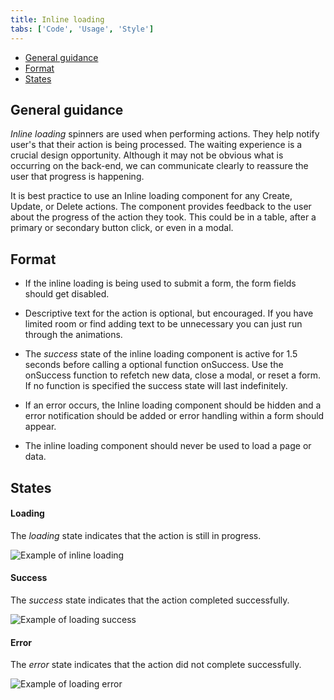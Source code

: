 ```yaml
---
title: Inline loading
tabs: ['Code', 'Usage', 'Style']
---
```


<AnchorLinks>

- [General guidance](#general-guidance)
- [Format](#format)
- [States](#states)

</AnchorLinks>

## General guidance

_Inline loading_ spinners are used when performing actions. They help notify user's that their action is being processed.
The waiting experience is a crucial design opportunity. Although it may not be obvious what is occurring on the back-end, we can communicate clearly to reassure the user that progress is happening.

It is best practice to use an Inline loading component for any Create, Update, or Delete actions. The component provides feedback to the user about the progress of the action they took. This could be in a table, after a primary or secondary button click, or even in a modal.

## Format

- If the inline loading is being used to submit a form, the form fields should get disabled.

- Descriptive text for the action is optional, but encouraged. If you have limited room or find adding text to be unnecessary you can just run through the animations.

- The _success_ state of the inline loading component is active for 1.5 seconds before calling a optional function onSuccess. Use the onSuccess function to refetch new data, close a modal, or reset a form. If no function is specified the success state will last indefinitely.

- If an error occurs, the Inline loading component should be hidden and a error notification should be added or error handling within a form should appear.

- The inline loading component should never be used to load a page or data.

## States

#### Loading

The _loading_ state indicates that the action is still in progress.

<ImageComponent cols="8">

![Example of inline loading](images/inline-loading-usage-1.png)

</ImageComponent>

#### Success

The _success_ state indicates that the action completed successfully.

<ImageComponent cols="8">

![Example of loading success](images/inline-loading-usage-2.png)

</ImageComponent>

#### Error

The _error_ state indicates that the action did not complete successfully.

<ImageComponent cols="8">

![Example of loading error](images/inline-loading-usage-3.png)

</ImageComponent>

